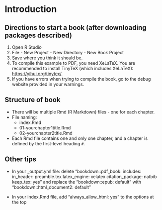 # Introduction {#intro}

## Directions to start a book (after downloading packages described)

1. Open R Studio
2. File - New Project - New Directory - New Book Project 
3. Save where you think it should be.
4. To compile this example to PDF, you need XeLaTeX. You are recommended to install TinyTeX (which includes XeLaTeX): <https://yihui.org/tinytex/>.
5. If you have errors when trying to compile the book, go to the debug website provided in your warnings.


## Structure of book
* There will be multiple Rmd (R Markdown) files - one for each chapter.
* File naming: 
  + index.Rmd
  + 01-yourchapter1title.Rmd
  + 02-yourchapter2title.Rmd  
* Each Rmd file contains one and only one chapter, and a chapter is defined by the first-level heading `#`.

## Other tips
* In your _output.yml file: delete 
"bookdown::pdf_book:
  includes:
    in_header: preamble.tex
  latex_engine: xelatex
  citation_package: natbib
  keep_tex: yes" and replace the 
"bookdown::epub: default" with
"bookdown::html_document2: default"

* In your index.Rmd file, add "always_allow_html: yes" to the options at the top
